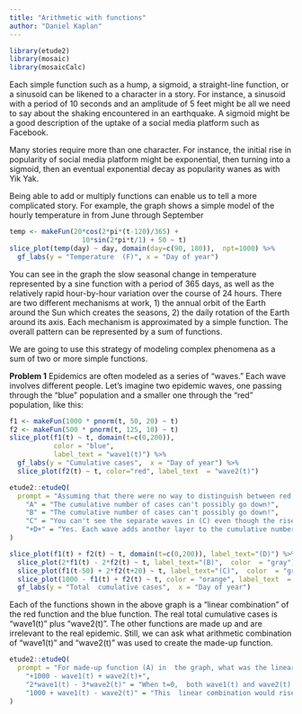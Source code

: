 ```yaml
---
title: "Arithmetic with functions"
author: "Daniel Kaplan"
---
```


```r
library(etude2)
library(mosaic)
library(mosaicCalc)
```

Each simple function such as a hump, a sigmoid, a straight-line function, or a sinusoid can be likened to a character in a story. For instance, a sinusoid with a period of 10 seconds and an amplitude of 5 feet might be all we need to say about the shaking encountered in an earthquake. A sigmoid might be a good description of the uptake of a social media platform such as Facebook. 

Many stories require more than one character. For instance, the initial rise in popularity  of social media platform might be exponential, then turning into a sigmoid, then an eventual exponential decay as popularity wanes as with Yik Yak.

Being able to add or multiply functions can enable us to  tell a more complicated story. For example, the  graph shows a simple model of the hourly  temperature in from June through September

```r
temp <- makeFun(20*cos(2*pi*(t-120)/365) + 
                  10*sin(2*pi*t/1) + 50 ~ t)
slice_plot(temp(day) ~ day, domain(day=c(90, 180)),  npt=1000) %>%
  gf_labs(y = "Temperature  (F)", x = "Day of year")

```

You can see in the graph the slow seasonal change in  temperature represented by a sine  function with a period of 365 days, as well as the relatively rapid hour-by-hour variation over the course of 24 hours. There are two different mechanisms at  work, 1) the annual orbit of the Earth around the Sun  which creates the seasons,  2) the daily rotation of the Earth around its axis. Each mechanism is approximated by a simple function. The  overall  pattern can be represented by  a sum of functions.

We are going to use this strategy of modeling complex phenomena as a  sum of two or more simple functions.

**Problem 1** Epidemics are often modeled as a series of "waves." Each wave involves different  people. Let's imagine two epidemic waves, one passing through the "blue" population  and a smaller one through  the "red" population, like this:

```r
f1 <- makeFun(1000 * pnorm(t, 50, 20) ~ t)
f2 <- makeFun(500 * pnorm(t, 125, 10) ~ t)
slice_plot(f1(t) ~ t, domain(t=c(0,200)), 
           color = "blue",  
           label_text = "wave1(t)") %>%
  gf_labs(y = "Cumulative cases",  x = "Day of year") %>%
  slice_plot(f2(t) ~ t, color="red", label_text  = "wave2(t)")
```



```r
etude2::etudeQ(
  prompt = "Assuming that there were no way to distinguish between red and blue cases, the epidemic would look like just one curve. Which of the following curves would the overall epidemic look like? (The colors are just  to  help you  distinguish the different functions)",
    "A" = "The cumulative number of cases can't possibly go down!",
    "B" = "The cumulative number of cases can't possibly go down!",
    "C" = "You can't see the separate waves in (C) even though the rise in the blue wave is clearly distinct in  time from the rise in  the red wave. ",
    "+D+" = "Yes. Each wave adds another layer to the cumulative number of cases"
)
```


```r
slice_plot(f1(t) + f2(t) ~ t, domain(t=c(0,200)), label_text="(D)") %>%
  slice_plot(2*f1(t) - 2*f2(t) ~ t, label_text="(B)",  color  = "gray") %>%
  slice_plot(f1(t-50) + 2*f2(t+20) ~ t, label_text="(C)",  color  = "green") %>% 
  slice_plot(1000 - f1(t) + f2(t) ~ t, color = "orange", label_text  = "(A)") %>%
  gf_labs(y = "Total  cumulative cases",  x = "Day of year")  

```

Each of the functions shown in the above graph is a "linear combination" of the red function and the blue function. The real total cumulative cases is "wave1(t)"  plus "wave2(t)". The other functions are made up and are irrelevant to the real epidemic. Still, we can ask what arithmetic combination of "wave1(t)" and "wave2(t)"  was used to create the made-up function.


```r
etude2::etudeQ(
  prompt = "For made-up function (A) in  the graph, what was the linear combination?",
    "+1000 - wave1(t) + wave2(t)+",
    "2*wave1(t) - 3*wave2(t)" = "When t=0,  both wave1(t) and wave2(t) are zero, so the sum would also be zero. That's not  true in function (A)",
    "1000 + wave1(t) - wave2(t)" = "This  linear combination would rise from 1000 to 2000 (at time t=100) and  then  fall off to 1500 as the negative  wave2(t)  comes into play."
)
```
